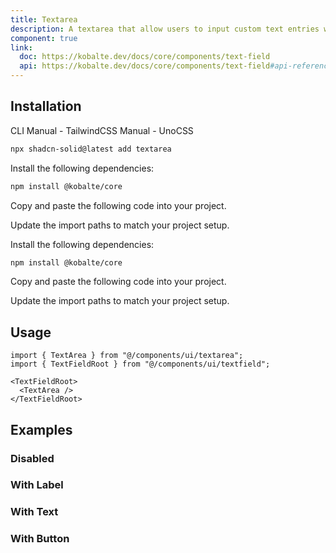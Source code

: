 ```yaml
---
title: Textarea
description: A textarea that allow users to input custom text entries with a keyboard.
component: true
link:
  doc: https://kobalte.dev/docs/core/components/text-field
  api: https://kobalte.dev/docs/core/components/text-field#api-reference
---
```


<ComponentPreview name="textarea-demo" />

## Installation

<Tabs defaultValue="cli">

<TabsList>
  <TabsTrigger value="cli">CLI</TabsTrigger>
  <TabsTrigger value="manual-tw">Manual - TailwindCSS</TabsTrigger>
  <TabsTrigger value="manual-uno">Manual - UnoCSS</TabsTrigger>
  <TabsIndicator variant="underline" />
</TabsList>

<TabsContent value="cli">

```bash
npx shadcn-solid@latest add textarea
```

</TabsContent>

<TabsContent value="manual-tw">

<Steps>

<Step>Install the following dependencies:</Step>

```bash
npm install @kobalte/core
```

<Step>Copy and paste the following code into your project.</Step>

<ComponentSource name="textarea" css="tailwindcss" />

<Step>Update the import paths to match your project setup.</Step>

</Steps>

</TabsContent>

<TabsContent value="manual-uno">

<Steps>

<Step>Install the following dependencies:</Step>

```bash
npm install @kobalte/core
```

<Step>Copy and paste the following code into your project.</Step>

<ComponentSource name="textarea" css="unocss" />

<Step>Update the import paths to match your project setup.</Step>

</Steps>

</TabsContent>

</Tabs>

## Usage

```tsx
import { TextArea } from "@/components/ui/textarea";
import { TextFieldRoot } from "@/components/ui/textfield";
```

```tsx
<TextFieldRoot>
  <TextArea />
</TextFieldRoot>
```

## Examples

### Disabled

<ComponentPreview name="textarea-disabled" />

### With Label

<ComponentPreview name="textarea-with-label" />

### With Text

<ComponentPreview name="textarea-with-text" />

### With Button

<ComponentPreview name="textarea-with-button" />
